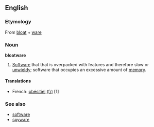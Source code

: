 == English ==
===Etymology===
From [[bloat]] + [[ware]]

=== Noun ===
'''bloatware'''

# [[software|Software]] that that is overpacked with features and therefore slow or [[unwieldy]]; software that occupies an excessive amount of [[memory]].

==== Translations ====
* French: [[obésitiel]] [[:fr:obésitiel|(fr)]] [1]

===See also===
*[[software]]
*[[spyware]]